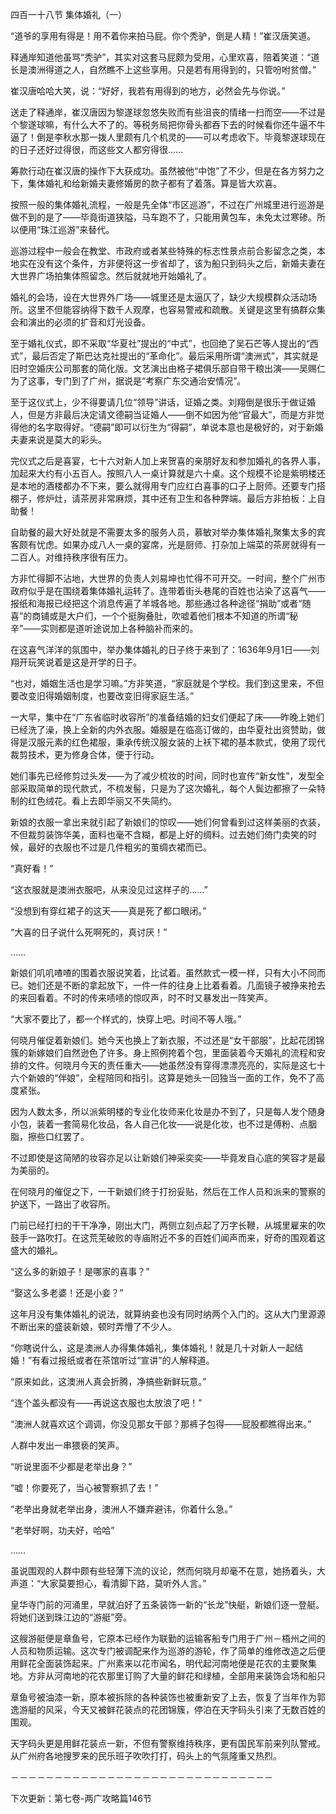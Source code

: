 

四百一十八节 集体婚礼（一）

“道爷的享用有得是！用不着你来拍马屁。你个秃驴，倒是人精！”崔汉唐笑道。

释通岸知道他虽骂“秃驴”，其实对这套马屁颇为受用，心里欢喜，陪着笑道：“道长是澳洲得道之人，自然瞧不上这些享用。只是若有用得到的，只管吩咐贫僧。”

崔汉唐哈哈大笑，说：“好好，我若有用得到的地方，必然会先与你说。”

送走了释通岸，崔汉唐因为黎遂球忽悠失败而有些沮丧的情绪一扫而空――不过是个黎遂球嘛，有什么大不了的。等税务局把你骨头都吞下去的时候看你还牛逼不牛逼了！倒是李秋水那一拨人里颇有几个机灵的――可以考虑收下。毕竟黎遂球现在的日子还好过得很，而这些文人都穷得很……

筹款行动在崔汉唐的操作下大获成功。虽然被他“中饱”了不少，但是在各方努力之下，集体婚礼和给新婚夫妻修婚房的款子都有了着落。算是皆大欢喜。

按照一般的集体婚礼流程，一般是先全体“市区巡游”，不过在广州城里进行巡游是做不到的是了――毕竟街道狭隘，马车跑不了，只能用黄包车，未免太过寒碜。所以便用“珠江巡游”来替代。

巡游过程中一般会在教堂、市政府或者某些特殊的标志性景点前合影留念之类，本地实在没有这个条件，方非便将这一步省却了，该为船只到码头之后，新婚夫妻在大世界广场拍集体照留念。然后就就地开始婚礼了。

婚礼的会场，设在大世界外广场――城里还是太逼仄了，缺少大规模群众活动场所。这里不但能容纳得下数千人观摩，也容易警戒和疏散。关键是这里有搞群众集会和演出的必须的扩音和灯光设备。

至于婚礼仪式，即不采取“华夏社”提出的“中式”，也回绝了吴石芒等人提出的“西式”，最后否定了斯巴达克社提出的“革命化”。最后采用所谓“澳洲式”，其实就是旧时空婚庆公司那套的简化版。文艺演出由格子裙俱乐部自带干粮出演――吴赐仁为了这事，专门到了广州，据说是“考察广东交通治安情况”。

至于这仪式上，少不得要请几位“领导”讲话，证婚之类。刘翔倒是很乐于做证婚人，但是方非最后决定请文德嗣当证婚人――倒不如因为他“官最大”，而是方非觉得他的名字取得好。“德嗣”即可以衍生为“得嗣”，单说本意也是极好的，对于新婚夫妻来说是莫大的彩头。

完仪式之后是喜宴，七十六对新人加上来贺喜的亲朋好友和参加婚礼的各界人事，加起来大约有小五百人。按照八人一桌计算就是六十桌。这个规模不论是紫明楼还是本地的酒楼都办不下来，要么就得用专门应红白喜事的口子上厨师。还要专门搭棚子，修炉灶，请茶房非常麻烦，其中还有卫生和各种弊端。最后方非拍板：上自助餐！

自助餐的最大好处就是不需要太多的服务人员，慕敏对举办集体婚礼聚集太多的宾客颇有忧虑。如果办成八人一桌的宴席，光是厨师、打杂加上端菜的茶房就得有一二百人。对维持秩序很有压力。

方非忙得脚不沾地，大世界的负责人刘易坤也忙得不可开交。一时间，整个广州市政府似乎是在围绕着集体婚礼运转了。连带着街头巷尾的百姓也沾染了这喜气――报纸和海报已经把这个消息传遍了羊城各地。那些通过各种途径“捐助”或者“随喜”的商铺或是大户们，一个个挺胸叠肚，吹嘘着他们根本不知道的所谓“秘辛”――实则都是道听途说加上各种脑补而来的。

在这喜气洋洋的氛围中，举办集体婚礼的日子终于来到了：1636年9月1日――刘翔开玩笑说着是这是开学的日子。

“也对，婚姻生活也是学习嘛。”方非笑道，“家庭就是个学校。我们到这里来，不但要改变旧得婚姻制度，也要改变旧得家庭生活。”

一大早，集中在“广东省临时收容所”的准备结婚的妇女们便起了床――昨晚上她们已经洗了澡，换上全新的内外衣服。婚服是在临高订做的，由华夏社出资赞助，做得是汉服元素的红色裙服，秉承传统汉服女装的上袄下裙的基本款式，使用了现代裁剪技术，更为修身合体，便于行动。

她们事先已经修剪过头发――为了减少梳妆的时间，同时也宣传“新女性”，发型全部采取简单的现代款式，不梳发髻，只是为了这次婚礼，每个人鬓边都擦了一朵特制的红色绒花。看上去即华丽又不失简约。

新娘的衣服一拿出来就引起了新娘们的惊叹――她们何曾看到过这样美丽的衣装，不但裁剪装饰华美，面料也毫不含糊，都是上好的绸料。过去她们倚门卖笑的时候，最好的衣服也不过是几件粗劣的茧绸衣裙而已。

“真好看！”

“这衣服就是澳洲衣服吧，从来没见过这样子的……”

“没想到有穿红裙子的这天――真是死了都口眼闭。”

“大喜的日子说什么死啊死的，真讨厌！”

……

新娘们叽叽喳喳的围着衣服说笑着，比试着。虽然款式一模一样，只有大小不同而已。她们还是不断的拿起放下，一件一件的往身上比着看着。几面镜子被挣来抢去的来回看着。不时的传来啧啧的惊叹声，时不时又暴发出一阵笑声。

“大家不要比了，都一个样式的，快穿上吧。时间不等人哦。”

何晓月催促着新娘们。她今天也换上了新衣服，不过还是“女干部服”，比起花团锦簇的新嫁娘们自然逊色了许多。身上照例挎着个包，里面装着今天婚礼的流程和安排的文件。何晓月今天的责任重大――她虽然没有穿得漂漂亮亮的，实际是这七十六个新娘的“伴娘”，全程陪同和指引。这算是她头一回独当一面的工作，免不了高度紧张。

因为人数太多，所以派紫明楼的专业化妆师来化妆是办不到了，只是每人发个随身小包，装着一套简易化妆品，各人自己化妆――说是化妆，也不过是傅粉、点胭脂，擦些口红罢了。

不过即使是这简陋的妆容亦足以让新娘们神采奕奕――毕竟发自心底的笑容才是最为美丽的。

在何晓月的催促之下，一干新娘们终于打扮妥贴，然后在工作人员和派来的警察的护送下，一路出了收容所。

门前已经打扫的干干净净，刚出大门，两侧立刻点起了万字长鞭，从城里雇来的吹鼓手一路吹打。在这荒芜破败的寺庙附近不多的百姓们闻声而来，好奇的围观着这盛大的婚礼。

“这么多的新娘子！是哪家的喜事？”

“娶这么多老婆！还是小妾？”

这年月没有集体婚礼的说法，就算纳妾也没有同时纳两个入门的。这从大门里源源不断出来的盛装新娘，顿时弄懵了不少人。

“你瞎说什么，这是澳洲人办得集体婚礼，集体婚礼！就是几十对新人一起结婚！”有看过报纸或者在茶馆听过“宣讲”的人解释道。

“原来如此，这澳洲人真会折腾，净搞些新鲜玩意。”

“连个盖头都没有――再说这衣服也太放浪了吧！”

“澳洲人就喜欢这个调调，你没见那女干部？那裤子包得――屁股都瞧得出来。”

人群中发出一串猥亵的笑声。

“听说里面不少都是老举出身？”

“嘘！你要死了，当心被警察抓了去！”

“老举出身就老举出身，澳洲人不嫌弃避讳，你着什么急。”

“老举好啊，功夫好，哈哈”

……

虽说围观的人群中颇有些轻薄下流的议论，然而何晓月却毫不在意，她扬着头，大声道：“大家莫要担心，看清脚下路，莫听外人言。”

皇华寺门前的河涌里，早就泊好了五条装饰一新的“长龙”快艇，新娘们逐一登艇。将她们送到珠江边的“游艇”旁。

这艘游艇便是章鱼号，它原本已经作为联勤的运输客船专门用于广州－梧州之间的人员和物质运输。这次专门被调配来作为巡游的游轮，作了简单的维修改造之后便用鲜花全面装饰起来。广州素来以花市闻名，明代起河南地便是花农的主要聚集地。方非从河南地的花农那里订购了大量的鲜花和绿植，全部用来装饰会场和船只

章鱼号被油漆一新，原本被拆除的各种装饰也被重新安了上去，恢复了当年作为郭逸游艇的风采，今天又被鲜花装点的花团锦簇，停泊在天字码头引来了无数百姓的围观。

天字码头更是用鲜花装点一新，不但有警察维持秩序，更有国民军前来列队警戒。从广州府各地搜罗来的民乐班子吹吹打打，码头上的气氛隆重又热烈。

－－－－－－－－－－－－－－－－－－－－－－－－－－－－－－

下次更新：第七卷-两广攻略篇146节

